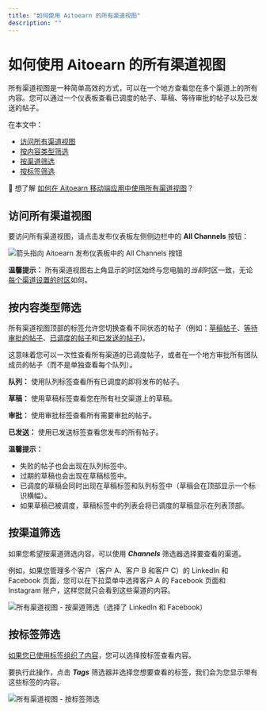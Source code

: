 ```yaml
---
title: "如何使用 Aitoearn 的所有渠道视图"
description: ""
---
```


# 如何使用 Aitoearn 的所有渠道视图

所有渠道视图是一种简单高效的方式，可以在一个地方查看您在多个渠道上的所有内容。您可以通过一个仪表板查看已调度的帖子、草稿、等待审批的帖子以及已发送的帖子。

在本文中：
- [访问所有渠道视图](#访问所有渠道视图)
- [按内容类型筛选](#按内容类型筛选)
- [按渠道筛选](#按渠道筛选)
- [按标签筛选](#按标签筛选)

📝 想了解 [如何在 Aitoearn 移动端应用中使用所有渠道视图](https://支持.aitoearn.com//支持.aitoearn.com/article/890-using-the-all-channels-view-在-the-aitoearn-移动端-应用)？

## 访问所有渠道视图

要访问所有渠道视图，请点击发布仪表板左侧侧边栏中的 **All Channels** 按钮：

![箭头指向 Aitoearn 发布仪表板中的 All Channels 按钮](//d33v4339jhl8k0.cloudfront.net/docs/assets/64cb6cf86d4a3e191f237e66/图片s/6792a7038f7205131bd21eda/文件-2r6HhXxF08.jpg)

**温馨提示：** 所有渠道视图右上角显示的时区始终与您电脑的*当前*时区一致，无论[每个渠道设置的时区](https://支持.aitoearn.com//支持.aitoearn.com/article/514-setting-up-您的-timezones-和-posting-调度s)如何。

## 按内容类型筛选

所有渠道视图顶部的标签允许您切换查看不同状态的帖子（例如：[草稿帖子](https://支持.aitoearn.com//支持.aitoearn.com/article/656-saving-和-scheduling-draft-帖子)、[等待审批的帖子](https://支持.aitoearn.com//支持.aitoearn.com/article/665-managing-和-应用roving-draft-帖子#h_ba2cd6d0-bce6-48d0-8583-135d5fca5dc6)、[已调度的帖子](https://支持.aitoearn.com//支持.aitoearn.com/category/13-scheduling-和-发布功能)和[已发送的帖子](https://支持.aitoearn.com//支持.aitoearn.com/article/517-insights-在-分享d-帖子-within-您的-发布功能-仪表板))。

这意味着您可以一次性查看所有渠道的已调度帖子，或者在一个地方审批所有团队成员的帖子（而不是单独查看每个队列）。

**队列：** 使用队列标签查看所有已调度的即将发布的帖子。

**草稿：** 使用草稿标签查看您在所有社交渠道上的草稿。

**审批：** 使用审批标签查看所有需要审批的帖子。

**已发送：** 使用已发送标签查看您发布的所有帖子。

**温馨提示：**
- 失败的帖子也会出现在队列标签中。
- 过期的草稿也会出现在草稿标签中。
- 已调度的草稿会同时出现在草稿标签和队列标签中（草稿会在顶部显示一个标识横幅）。
- 如果草稿已被调度，草稿标签中的列表会将已调度的草稿显示在列表顶部。

## 按渠道筛选

如果您希望按渠道筛选内容，可以使用 ***Channels*** 筛选器选择要查看的渠道。

例如，如果您管理多个客户（客户 A、客户 B 和客户 C）的 LinkedIn 和 Facebook 页面，您可以在下拉菜单中选择客户 A 的 Facebook 页面和 Instagram 账户，这样您就只会看到这些渠道的内容。

![所有渠道视图 - 按渠道筛选（选择了 LinkedIn 和 Facebook）](//d33v4339jhl8k0.cloudfront.net/docs/assets/64cb6cf86d4a3e191f237e66/图片s/6792a87e82f22a4614b8da0d/文件-WQj4PSWHyi.jpg)

## 按标签筛选

[如果您已使用标签组织了内容](https://支持.aitoearn.com//支持.aitoearn.com/article/585-creating-和-managing-campaigns)，您可以选择按标签查看内容。

要执行此操作，点击 ***Tags*** 筛选器并选择您想要查看的标签，我们会为您显示带有这些标签的内容。

![所有渠道视图 - 按标签筛选](//d33v4339jhl8k0.cloudfront.net/docs/assets/64cb6cf86d4a3e191f237e66/图片s/6792a9527be08c2ecfcf25e7/文件-EgtDmcLCup.jpg)
